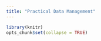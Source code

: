 ```yaml
---
title: "Practical Data Management"
---
```


```r
library(knitr)
opts_chunk$set(collapse = TRUE)
```









